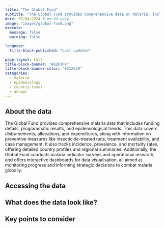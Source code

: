```yaml
---
title: "The Global Fund"
subtitle: "The Global Fund provides comprehensive data on malaria, including statistics on infection rates, mortality, and the impact of prevention and treatment programs."
date: 07/04/2024 # mm-dd-yyyy
image: "images/global-fund.png"
execute:
  message: false
  warning: false

language: 
  title-block-published: "Last updated"
  
page-layout: full
title-block-banner: "#EDF3F9"
title-block-banner-color: "#212529"
categories:
  - malaria
  - epidemiology
  - country-level
  - annual
---
```



## About the data

The Global Fund provides comprehensive malaria data that includes funding details, programmatic results, and epidemiological trends. This data covers disbursements, allocations, and expenditures, along with information on preventive measures like insecticide-treated nets, treatment availability, and case management. It also tracks incidence, prevalence, and mortality rates, offering detailed country profiles and regional summaries. Additionally, the Global Fund conducts malaria indicator surveys and operational research, and offers interactive dashboards for data visualisation, all aimed at monitoring progress and informing strategic decisions to combat malaria globally.

## Accessing the data


## What does the data look like?


## Key points to consider